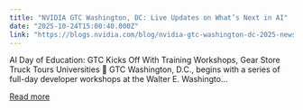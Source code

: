 ```yaml
---
title: "NVIDIA GTC Washington, DC: Live Updates on What’s Next in AI"
date: "2025-10-24T15:00:40.000Z"
link: "https://blogs.nvidia.com/blog/nvidia-gtc-washington-dc-2025-news/"
---
```


AI Day of Education: GTC Kicks Off With Training Workshops, Gear Store Truck Tours Universities 🔗 GTC Washington, D.C., begins with a series of full-day developer workshops at the Walter E. Washingto...

[Read more](https://blogs.nvidia.com/blog/nvidia-gtc-washington-dc-2025-news/)
